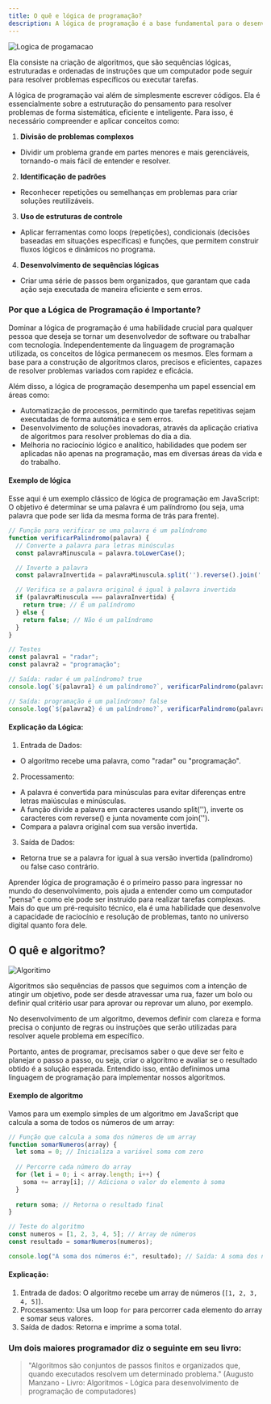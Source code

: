 ```yaml
---
title: O quê e lógica de programação?
description: A lógica de programação é a base fundamental para o desenvolvimento de programas de computador.
---
```


![Logica de progamacao](/assets/img/logica-de-progamacao.png)

Ela consiste na criação de algoritmos, que são sequências lógicas, estruturadas e ordenadas de instruções que um computador pode seguir para resolver problemas específicos ou executar tarefas.

A lógica de programação vai além de simplesmente escrever códigos. Ela é essencialmente sobre a estruturação do pensamento para resolver problemas de forma sistemática, eficiente e inteligente. Para isso, é necessário compreender e aplicar conceitos como:

1. **Divisão de problemas complexos**
- Dividir um problema grande em partes menores e mais gerenciáveis, tornando-o mais fácil de entender e resolver.
2. **Identificação de padrões**
- Reconhecer repetições ou semelhanças em problemas para criar soluções reutilizáveis.
3. **Uso de estruturas de controle**
- Aplicar ferramentas como loops (repetições), condicionais (decisões baseadas em situações específicas) e funções, que permitem construir fluxos lógicos e dinâmicos no programa.
4. **Desenvolvimento de sequências lógicas**
- Criar uma série de passos bem organizados, que garantam que cada ação seja executada de maneira eficiente e sem erros.

### Por que a Lógica de Programação é Importante?
Dominar a lógica de programação é uma habilidade crucial para qualquer pessoa que deseja se tornar um desenvolvedor de software ou trabalhar com tecnologia. Independentemente da linguagem de programação utilizada, os conceitos de lógica permanecem os mesmos. Eles formam a base para a construção de algoritmos claros, precisos e eficientes, capazes de resolver problemas variados com rapidez e eficácia.

Além disso, a lógica de programação desempenha um papel essencial em áreas como:

- Automatização de processos, permitindo que tarefas repetitivas sejam executadas de forma automática e sem erros.
- Desenvolvimento de soluções inovadoras, através da aplicação criativa de algoritmos para resolver problemas do dia a dia.
- Melhoria no raciocínio lógico e analítico, habilidades que podem ser aplicadas não apenas na programação, mas em diversas áreas da vida e do trabalho.

#### Exemplo de lógica

Esse aqui é um exemplo clássico de lógica de programação em JavaScript: O objetivo é determinar se uma palavra é um palíndromo (ou seja, uma palavra que pode ser lida da mesma forma de trás para frente).

```js
// Função para verificar se uma palavra é um palíndromo
function verificarPalindromo(palavra) {
  // Converte a palavra para letras minúsculas
  const palavraMinuscula = palavra.toLowerCase();

  // Inverte a palavra
  const palavraInvertida = palavraMinuscula.split('').reverse().join('');

  // Verifica se a palavra original é igual à palavra invertida
  if (palavraMinuscula === palavraInvertida) {
    return true; // É um palíndromo
  } else {
    return false; // Não é um palíndromo
  }
}

// Testes
const palavra1 = "radar";
const palavra2 = "programação";

// Saída: radar é um palíndromo? true
console.log(`${palavra1} é um palíndromo?`, verificarPalindromo(palavra1)); 

// Saída: programação é um palíndromo? false
console.log(`${palavra2} é um palíndromo?`, verificarPalindromo(palavra2)); 

```
#### Explicação da Lógica:
1. Entrada de Dados:
- O algoritmo recebe uma palavra, como "radar" ou "programação".
2. Processamento:
- A palavra é convertida para minúsculas para evitar diferenças entre letras maiúsculas e minúsculas.
- A função divide a palavra em caracteres usando split(''), inverte os caracteres com reverse() e junta novamente com join('').
- Compara a palavra original com sua versão invertida.
3. Saída de Dados:
- Retorna true se a palavra for igual à sua versão invertida (palíndromo) ou false caso contrário.

Aprender lógica de programação é o primeiro passo para ingressar no mundo do desenvolvimento, pois ajuda a entender como um computador "pensa" e como ele pode ser instruído para realizar tarefas complexas. Mais do que um pré-requisito técnico, ela é uma habilidade que desenvolve a capacidade de raciocínio e resolução de problemas, tanto no universo digital quanto fora dele.

## O quê e algoritmo?

![Algoritimo](/assets/img/Algoritimo.jpg)

Algoritmos são sequências de passos que seguimos com a intenção de atingir um objetivo, pode ser desde atravessar uma rua, fazer um bolo ou definir qual critério usar para aprovar ou reprovar um aluno, por exemplo.

No desenvolvimento de um algoritmo, devemos definir com clareza e forma precisa o conjunto de regras ou instruções que serão utilizadas para resolver aquele problema em específico.

Portanto, antes de programar, precisamos saber o que deve ser feito e planejar o passo a passo, ou seja, criar o algoritmo e avaliar se o resultado obtido é a solução esperada. Entendido isso, então definimos uma linguagem de programação para implementar nossos algoritmos.

#### Exemplo de algoritmo

Vamos para um exemplo simples de um algoritmo em JavaScript que calcula a soma de todos os números de um array:

```js
// Função que calcula a soma dos números de um array
function somarNumeros(array) {
  let soma = 0; // Inicializa a variável soma com zero
  
  // Percorre cada número do array
  for (let i = 0; i < array.length; i++) {
    soma += array[i]; // Adiciona o valor do elemento à soma
  }
  
  return soma; // Retorna o resultado final
}

// Teste do algoritmo
const numeros = [1, 2, 3, 4, 5]; // Array de números
const resultado = somarNumeros(numeros);

console.log("A soma dos números é:", resultado); // Saída: A soma dos números é: 15
```
#### Explicação:
1. Entrada de dados: O algoritmo recebe um array de números (`[1, 2, 3, 4, 5]`).
2. Processamento: Usa um loop `for` para percorrer cada elemento do array e somar seus valores.
3. Saída de dados: Retorna e imprime a soma total.

### Um dois maiores programador diz o seguinte em seu livro:

>"Algoritmos são conjuntos de passos finitos e organizados que, quando executados resolvem um determinado problema."
(Augusto Manzano - Livro: Algoritmos - Lógica para desenvolvimento de programação de computadores)


